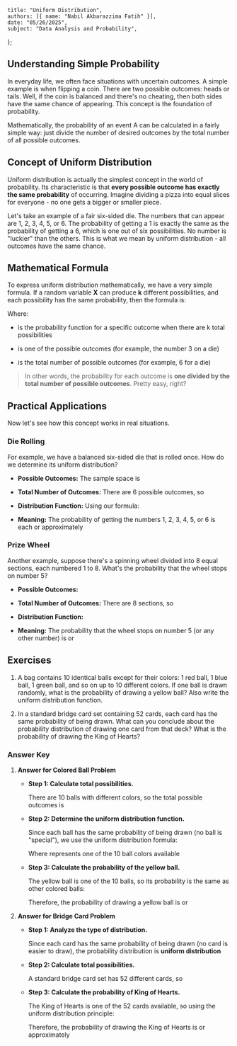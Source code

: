     title: "Uniform Distribution",
    authors: [{ name: "Nabil Akbarazzima Fatih" }],
    date: "05/26/2025",
    subject: "Data Analysis and Probability",
};

## Understanding Simple Probability

In everyday life, we often face situations with uncertain outcomes. A simple example is when flipping a coin. There are two possible outcomes: heads or tails. Well, if the coin is balanced and there's no cheating, then both sides have the same chance of appearing. This concept is the foundation of probability.

Mathematically, the probability of an event A can be calculated in a fairly simple way: just divide the number of desired outcomes by the total number of all possible outcomes.

<BlockMath math="P(A) = \frac{n(A)}{n(S)}" />

## Concept of Uniform Distribution

Uniform distribution is actually the simplest concept in the world of probability. Its characteristic is that **every possible outcome has exactly the same probability** of occurring. Imagine dividing a pizza into equal slices for everyone - no one gets a bigger or smaller piece.

Let's take an example of a fair six-sided die. The numbers that can appear are 1, 2, 3, 4, 5, or 6. The probability of getting a 1 is exactly the same as the probability of getting a 6, which is one out of six possibilities. No number is "luckier" than the others. This is what we mean by uniform distribution - all outcomes have the same chance.

## Mathematical Formula

To express uniform distribution mathematically, we have a very simple formula. If a random variable **X** can produce **k** different possibilities, and each possibility has the same probability, then the formula is:

<BlockMath math="f(x;k) = \frac{1}{k}" />

Where:

- <InlineMath math="f(x;k)" /> is the probability function for a specific outcome when there are k total possibilities

- <InlineMath math="x" /> is one of the possible outcomes (for example, the number 3 on a die)

- <InlineMath math="k" /> is the total number of possible outcomes (for example, 6 for a die)

> In other words, the probability for each outcome is **one divided by the total number of possible outcomes**. Pretty easy, right?

## Practical Applications

Now let's see how this concept works in real situations.

### Die Rolling

For example, we have a balanced six-sided die that is rolled once. How do we determine its uniform distribution?

- **Possible Outcomes:** The sample space is <InlineMath math="\{1, 2, 3, 4, 5, 6\}" />

- **Total Number of Outcomes:** There are 6 possible outcomes, so <InlineMath math="k=6" />

- **Distribution Function:** Using our formula:

  <BlockMath math="f(x;6) = \frac{1}{6}" />

- **Meaning:** The probability of getting the numbers 1, 2, 3, 4, 5, or 6 is each <InlineMath math="\frac{1}{6}" /> or approximately <InlineMath math="16{,}67\%" />

### Prize Wheel

Another example, suppose there's a spinning wheel divided into 8 equal sections, each numbered 1 to 8. What's the probability that the wheel stops on number 5?

- **Possible Outcomes:** <InlineMath math="\{1, 2, 3, 4, 5, 6, 7, 8\}" />

- **Total Number of Outcomes:** There are 8 sections, so <InlineMath math="k=8" />

- **Distribution Function:**

  <BlockMath math="f(x;8) = \frac{1}{8}" />

- **Meaning:** The probability that the wheel stops on number 5 (or any other number) is <InlineMath math="\frac{1}{8}" /> or <InlineMath math="12{,}5\%" />

## Exercises

1. A bag contains 10 identical balls except for their colors: 1 red ball, 1 blue ball, 1 green ball, and so on up to 10 different colors. If one ball is drawn randomly, what is the probability of drawing a yellow ball? Also write the uniform distribution function.

2. In a standard bridge card set containing 52 cards, each card has the same probability of being drawn. What can you conclude about the probability distribution of drawing one card from that deck? What is the probability of drawing the King of Hearts?

### Answer Key

1. **Answer for Colored Ball Problem**

    - **Step 1: Calculate total possibilities.**
    
      There are 10 balls with different colors, so the total possible outcomes is <InlineMath math="k=10" />
    
    - **Step 2: Determine the uniform distribution function.**
    
      Since each ball has the same probability of being drawn (no ball is "special"), we use the uniform distribution formula:
      
      <BlockMath math="f(x;10) = \frac{1}{10}" />
      
      Where <InlineMath math="x" /> represents one of the 10 ball colors available
    
    - **Step 3: Calculate the probability of the yellow ball.**
    
      The yellow ball is one of the 10 balls, so its probability is the same as other colored balls:
      
      <BlockMath math="P(\text{Yellow Ball}) = \frac{1}{10}" />
      
      Therefore, the probability of drawing a yellow ball is **<InlineMath math="\frac{1}{10}" />** or **<InlineMath math="10\%" />**

2. **Answer for Bridge Card Problem**

    - **Step 1: Analyze the type of distribution.**
    
      Since each card has the same probability of being drawn (no card is easier to draw), the probability distribution is **uniform distribution**
    
    - **Step 2: Calculate total possibilities.**
    
      A standard bridge card set has 52 different cards, so <InlineMath math="k=52" />
    
    - **Step 3: Calculate the probability of King of Hearts.**
    
      The King of Hearts is one of the 52 cards available, so using the uniform distribution principle:
      
      <BlockMath math="P(\text{King of Hearts}) = \frac{1}{52}" />
      
      Therefore, the probability of drawing the King of Hearts is **<InlineMath math="\frac{1}{52}" />** or approximately **<InlineMath math="1{,}92\%" />**